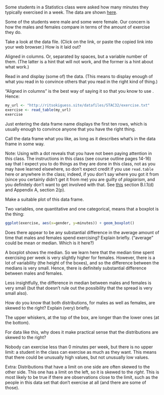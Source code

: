 \question Some students in a Statistics class were asked how many
minutes they typically exercised in a week. The data are shown [here](http://ritsokiguess.site/datafiles/STAC32/exercise.txt).

  Some of the
students were male and some were female. Our concern is how the males
and females compare in terms of the amount of exercise they do.

\bP
  \p Take a look at the data file. (Click on the link, or paste the copied link into your web browser.) How is it laid out?
  
  \bS
    Aligned in columns. Or, separated by spaces, but a variable number
    of them. (The latter is a hint that \verb=read_delim= will not
    work, and the former is a hint about what \emph{will} work.)
  \eS
  
  \p Read in and display (some of) the data. (This means to
  display enough of what you read in to convince others that you read
  in the right kind of thing.)
  
  \bS
    "Aligned in columns" is the best way of saying it so that you
    know to use \verb=read_table=. Hence:
    
```r
my_url <- "http://ritsokiguess.site/datafiles/STAC32/exercise.txt"
exercise <- read_table(my_url)
exercise
```
    
Just entering the data frame name displays the first ten rows, which
is usually enough to convince anyone that you have the right thing. 

Call the data frame what you like, as long as it describes what's in
the data frame in some way.

Note: Using \verb=read.table= with a dot
    reveals that you have not been paying attention in this class. The instructions in this class (see course outline pages 14-16) say that I expect you to do things as they are done in this class, not as you may have learned elsewhere, so don't expect credit if you use `read.table` here or anywhere in the class; indeed, if you don't say where you got it from (since you certainly didn't get it from me) you are guilty of *plagiarism*, and you definitely don't want to get involved with that. See [this](https://governingcouncil.utoronto.ca/secretariat/policies/code-behaviour-academic-matters-july-1-2019)     section B.I.1(d) and Appendix A, section 2(p).

  \eS
  
  \p Make a suitable plot of this data frame. 
  
  \bS
    Two variables, one quantitative and one categorical, means that a
    boxplot is the thing:
    
```r
ggplot(exercise, aes(x=gender, y=minutes)) + geom_boxplot()
```
    
  \eS
  
  \p Does there appear to be any substantial difference in the
  average amount of time that males and females spend exercising?
  Explain briefly. ("average" could be mean or median. Which is it
  here?)
  
  \bS
    A boxplot shows the median. So we learn here that the median time
    spent exercising per week is very slightly higher for
    females. However, there is a lot of variability (the height of the
    boxes), and so the difference between the medians is very
    small. Hence, there is definitely \emph{no} substantial difference
    between males and females. 
    
  Less insightfully, the difference in median between males and females is
    very small (but that doesn't rule out the possibility that the
    spread is very small also).
  \eS
  
  \p How do you know that both distributions, for males as well
  as females, are skewed to the right? Explain (very) briefly.
  
  \bS
    The upper whiskers, at the top of the box, are longer than the
    lower ones (at the bottom).
  \eS
  
  \p For data like this, why does it make practical sense that
  the distributions are skewed to the right?
  
  \bS
    Nobody can exercise less than 0 minutes per week, but there is no
    upper limit: a student in the class can exercise as much as they
    want. This means that there could be unusually high values, but
    not unusually low values. 
    
  Extra: Distributions that have a limit on one side are often skewed to the other side. 
    This one has a limit on the left, so it is skewed to the *right*. This is most likely to be true if 
    there are observations close to the limit, such as the people in this data set that don't exercise at all (and there are some of those).
  
    
  \eS
  
  
  
\eP
